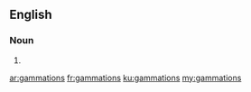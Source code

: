 ==English==

===Noun===
{{head|en|noun plural form}}

# {{plural of|gammation|lang=en}}

[[ar:gammations]]
[[fr:gammations]]
[[ku:gammations]]
[[my:gammations]]